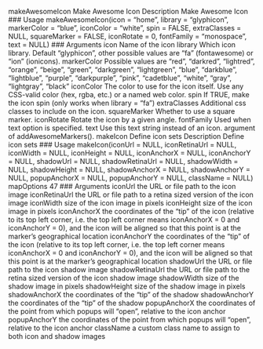 
makeAwesomeIcon Make Awesome Icon
Description
Make Awesome Icon
### Usage
makeAwesomeIcon(icon = "home", library = "glyphicon",
markerColor = "blue", iconColor = "white", spin = FALSE,
extraClasses = NULL, squareMarker = FALSE, iconRotate = 0,
fontFamily = "monospace", text = NULL)
### Arguments
icon Name of the icon
library Which icon library. Default "glyphicon", other possible values are "fa" (fontawesome)
or "ion" (ionicons).
markerColor Possible values are "red", "darkred", "lightred", "orange", "beige", "green",
"darkgreen", "lightgreen", "blue", "darkblue", "lightblue", "purple",
"darkpurple", "pink", "cadetblue", "white", "gray", "lightgray", "black"
iconColor The color to use for the icon itself. Use any CSS-valid color (hex, rgba, etc.) or
a named web color.
spin If TRUE, make the icon spin (only works when library = "fa")
extraClasses Additional css classes to include on the icon.
squareMarker Whether to use a square marker.
iconRotate Rotate the icon by a given angle.
fontFamily Used when text option is specified.
text Use this text string instead of an icon. argument of addAwesomeMarkers().
makeIcon Define icon sets
Description
Define icon sets
### Usage
makeIcon(iconUrl = NULL, iconRetinaUrl = NULL, iconWidth = NULL,
iconHeight = NULL, iconAnchorX = NULL, iconAnchorY = NULL,
shadowUrl = NULL, shadowRetinaUrl = NULL, shadowWidth = NULL,
shadowHeight = NULL, shadowAnchorX = NULL, shadowAnchorY = NULL,
popupAnchorX = NULL, popupAnchorY = NULL, className = NULL)
mapOptions 47
### Arguments
iconUrl the URL or file path to the icon image
iconRetinaUrl the URL or file path to a retina sized version of the icon image
iconWidth size of the icon image in pixels
iconHeight size of the icon image in pixels
iconAnchorX the coordinates of the "tip" of the icon (relative to its top left corner, i.e. the top
left corner means iconAnchorX = 0 and iconAnchorY = 0), and the icon will
be aligned so that this point is at the marker’s geographical location
iconAnchorY the coordinates of the "tip" of the icon (relative to its top left corner, i.e. the top
left corner means iconAnchorX = 0 and iconAnchorY = 0), and the icon will
be aligned so that this point is at the marker’s geographical location
shadowUrl the URL or file path to the icon shadow image
shadowRetinaUrl
the URL or file path to the retina sized version of the icon shadow image
shadowWidth size of the shadow image in pixels
shadowHeight size of the shadow image in pixels
shadowAnchorX the coordinates of the "tip" of the shadow
shadowAnchorY the coordinates of the "tip" of the shadow
popupAnchorX the coordinates of the point from which popups will "open", relative to the icon
anchor
popupAnchorY the coordinates of the point from which popups will "open", relative to the icon
anchor
className a custom class name to assign to both icon and shadow images
